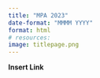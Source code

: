 ```yaml
---
title: "MPA 2023"
date-format: "MMMM YYYY"
format: html
# resources: 
image: titlepage.png
---
```


**Insert Link**